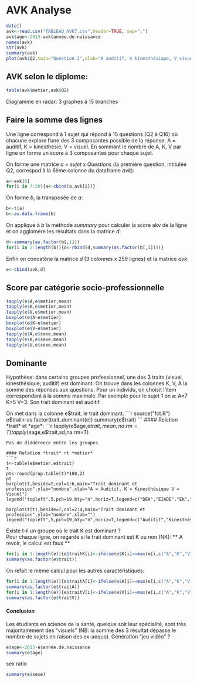AVK Analyse
========================================================

```r
date()
avk<-read.csv("TABLEAU_AVK7.csv",header=TRUE, sep=",")
avk$age<-2013-avk$année.de.naissance
names(avk)
str(avk)
summary(avk)
plot(avk$Q2,main="Question 2",xlab="A auditif, K kinesthésique, V visuel",ylab="effectifs")
```
AVK selon le diplome:
---------------------
```r
table(avk$metier,avk$Q2)
```

Diagramme en radar: 3 graphes à 15 branches

Faire la somme des lignes
-------------------------
Une ligne correspond à 1 sujet qui répond à 15 questions (Q2 à Q16) où chacune explore l'une des 3 composantes possible de la réponse: A = auditif, K = kinesthésie, V = visuel. En sommant le nombre de A, K, V par ligne on forme un score à 3 composantes pour chaque sujet.

On forme une matrice *a* = *sujet* x *Questions* (la première question, intitulée Q2, correspod à la 6ème colonne du dataframe *avk*):
```r
a<-avk[6]
for(i in 7:20){a<-cbind(a,avk[i])}
```
On forme *b*, la transposée de *a*:
```r
b<-t(a)
b<-as.data.frame(b)
```
On applique à *b* la méthode *summary* pour calculer la score akv de la ligne et on agglomère les résultats dans la matrice *d*:
```r
d<-summary(as.factor(b[,1]))
for(i in 2:length(b)){d<-rbind(d,summary(as.factor(b[,i])))}
```
Enfin on concatène la matrice *d* (3 colonnes x 259 lignes) et la matrice *avk*:
```r
e<-cbind(avk,d)
```
Score par catégorie socio-professionnelle
-----------------------------------------
```r
tapply(e$A,e$metier,mean)
tapply(e$K,e$metier,mean)
tapply(e$V,e$metier,mean)
boxplot(e$A~e$metier)
boxplot(e$K~e$metier)
boxplot(e$V~e$metier)
tapply(e$A,e$sexe,mean)
tapply(e$K,e$sexe,mean)
tapply(e$V,e$sexe,mean)
```
Dominante
---------
Hypothèse: dans certains groupes professionnel, une des 3 traits (visuel, kinesthésique, auditif) est dominant. On trouve dans les colonnes K, V, A la somme des réponses aux questions. Pour un individu, on choisit l'item correspondant à la somme maximale. Par exemple pour le sujet 1 on a: A=7 K=5 V=3. Son trait dominant est auditif.  

On met dans la colonne e$trait, le trait dominant:
```r
source("fct.R")
e$trait<-as.factor(trait_dominant(e))
summary(e$trait)
```
#### Relation *trait* et *age*:
```r
tapply(e$age,e$trait,mean,na.rm=T)
tapply(e$age,e$trait,sd,na.rm=T)
```
Pas de diddérence entre les groupes

#### Relation *trait* rt *métier*
```r
t<-table(e$metier,e$trait)
t
pt<-round(prop.table(t)*100,2)
pt
barplot(t,beside=T,col=1:6,main="Trait dominant et profession",ylab="nombre",xlab="A = Auditif, K = Kinesthésique V = Visuel")
legend("topleft",5,pch=19,bty="n",horiz=T,legend=c("DEA","EIADE","EK","EP","ERX","SF"),cex=0.8,col=1:6)

barplot(t(t),beside=T,col=2:4,main="Trait dominant et profession",ylab="nombre",xlab="")
legend("topleft",5,pch=19,bty="n",horiz=T,legend=c("Auditif","Kinesthésique","Visuel"),cex=0.8,col=1:3)

```

Existe t-il un groupe où le trait K est dominant ?  
Pour chaque ligne, on regarde si le trait dominant est K ou non (NK):
** A revoir, le calcul est faux **
```r
for(i in 1:length(e)){e$traitK[i]<-ifelse(e$K[i]==max(e[i,c("A","K","V")]),"K","NK")}
summary(as.factor(e$trait))
```
On refait le meme calcul pour les autres caractéristiques:
```r
for(i in 1:length(e)){e$traitA[i]<-ifelse(e$A[i]==max(e[i,c("A","K","V")]),"A","NA")}
summary(as.factor(e$traitA))
for(i in 1:length(e)){e$traitV[i]<-ifelse(e$V[i]==max(e[i,c("A","K","V")]),"V","NV")}
summary(as.factor(e$traitV))
```
#### Conclusion
Les étudiants en science de la santé, quelque soit leur spécialité, sont très majoritairement des "visuels" (NB: la somme des 3 résultat dépasse le nombre de sujets en raison des ex-aequo). Génération "jeu vidéo" ?
```r
e$age<-2013-e$année.de.naissance
summary(e$age)
```
sex ratio
```r
summary(e$sexe)
```



